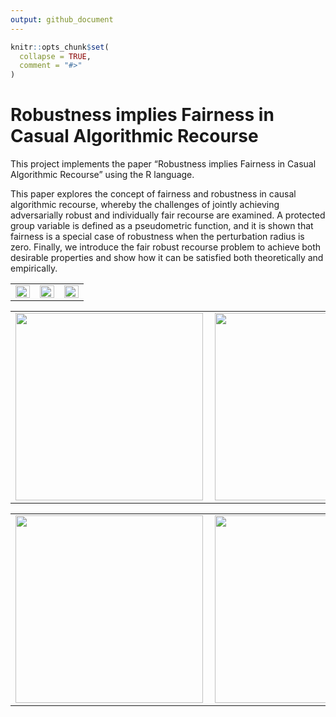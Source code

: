 ```yaml
---
output: github_document
---
```


<!-- README.md is generated from README.Rmd. Please edit that file -->

```r
knitr::opts_chunk$set(
  collapse = TRUE,
  comment = "#>"
)
```

# Robustness implies Fairness in Casual Algorithmic Recourse

This project implements the paper "Robustness implies Fairness in Casual Algorithmic Recourse" using the R language. 

This paper explores the concept of fairness and robustness in causal algorithmic recourse, whereby the challenges of jointly achieving adversarially robust and individually fair recourse are examined.
A protected group variable is defined as a pseudometric function, and it is shown that fairness is a special case of robustness when the perturbation radius is zero. 
Finally, we introduce the fair robust recourse problem to achieve both desirable properties and show how it can be satisfied both theoretically and empirically.

<table width="100%" border="0">
  <tr>    
  <td>
  <a>
  <img src="images/110: SCM:LIN__label:LIN__w:unaware__b:0_h:GLM_l:unaware_delta:1.svg" width="100%" align="left" />
  </a>
  </td>
  <td>
  <a>
  <img src="images/111: SCM:ANM__label:LIN__w:unaware__b:0_h:GLM_l:unaware_delta:1.svg" width="100%" align="left" />
  </a>
  </td>
  <td>
  <a>
  <img src="images/112: SCM:LIN__label:LIN__w:unaware__b:0_h:GBM_l:unaware_delta:1.svg" width="100%" align="left" />
  </a>
  </td>
  </tr>
  </table>
<table width="100%" border="0">  
  <tr>    
  <td>
  <a>
  <img src="images/113: SCM:ANM__label:LIN__w:unaware__b:0_h:GBM_l:unaware_delta:1.svg" width="300" align="left" />
  </a>
  </td>
  <td>
  <a>
  <img src="images/114: SCM:LIN__label:LIN__w:unaware__b:0_h:SVM_l:unaware_delta:1.svg" width="300" align="left" />
  </a>
  </td>
  <td>
  <a>
  <img src="images/115: SCM:ANM__label:LIN__w:unaware__b:0_h:SVM_l:unaware_delta:1.svg" width="300" align="left" />
  </a>
  </td>
  </tr>
</table>  
  <table width="100%" border="0">
  <tr>    
  <td>
  <a>
  <img src="images/116: SCM:LIN__label:NLM__w:unaware__b:2_h:GBM_l:unaware_delta:1.svg" width="300" align="left" />
  </a>
  </td>
  <td>
  <a>
  <img src="images/117: SCM:ANM__label:NLM__w:unaware__b:2_h:GBM_l:unaware_delta:1.svg" width="300" align="left" />
  </a>
  </td>
  <td>
  <a>
  <img src="images/118: SCM:LIN__label:NLM__w:unaware__b:2_h:SVM_l:unaware_delta:1.svg" width="300" align="left" />
  </a>
  </td>
  </tr>
</table>